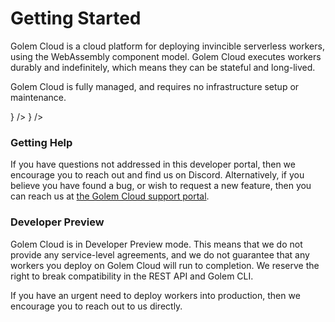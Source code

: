 
# Getting Started

Golem Cloud is a cloud platform for deploying invincible serverless workers, using the WebAssembly component model. Golem Cloud executes workers durably and indefinitely, which means they can be stateful and long-lived.

Golem Cloud is fully managed, and requires no infrastructure setup or maintenance.

<Cards>
  <Card title="Why Golem?" href="/docs/why-golem" icon={<HelpCircleIcon />} />
  <Card title="Quickstart" href="/docs/quickstart" icon={<PlayCircleIcon />} />
</Cards>

### Getting Help

If you have questions not addressed in this developer portal, then we encourage you to reach out and find us on Discord. Alternatively, if you believe you have found a bug, or wish to request a new feature, then you can reach us at [the Golem Cloud support portal](https://support.golem.cloud).

### Developer Preview

Golem Cloud is in Developer Preview mode. This means that we do not provide any service-level agreements, and we do not guarantee that any workers you deploy on Golem Cloud will run to completion. We reserve the right to break compatibility in the REST API and Golem CLI.

If you have an urgent need to deploy workers into production, then we encourage you to reach out to us directly.
